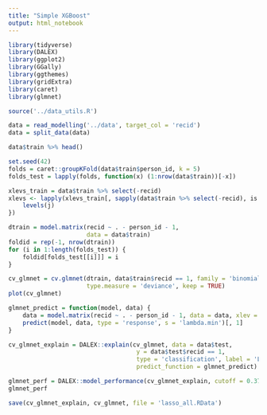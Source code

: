 ```yaml
---
title: "Simple XGBoost"
output: html_notebook
---
```


```r
library(tidyverse)
library(DALEX)
library(ggplot2)
library(GGally)
library(ggthemes)
library(gridExtra)
library(caret)
library(glmnet)

source('../data_utils.R')
```

```r
data = read_modelling('../data', target_col = 'recid')
data = split_data(data)

data$train %>% head()
```

```r
set.seed(42)
folds = caret::groupKFold(data$train$person_id, k = 5)
folds_test = lapply(folds, function(x) (1:nrow(data$train))[-x])

xlevs_train = data$train %>% select(-recid)
xlevs <- lapply(xlevs_train[, sapply(data$train %>% select(-recid), is.factor), drop = F], function(j){
    levels(j)
})
```

```r
dtrain = model.matrix(recid ~ . - person_id - 1, 
                      data = data$train)
foldid = rep(-1, nrow(dtrain))
for (i in 1:length(folds_test)) {
    foldid[folds_test[[i]]] = i
}

cv_glmnet = cv.glmnet(dtrain, data$train$recid == 1, family = 'binomial', foldid = foldid,
                      type.measure = 'deviance', keep = TRUE)
plot(cv_glmnet)
```

```r
glmnet_predict = function(model, data) {
    data = model.matrix(recid ~ . - person_id - 1, data = data, xlev = xlevs)
    predict(model, data, type = 'response', s = 'lambda.min')[, 1]
}

cv_glmnet_explain = DALEX::explain(cv_glmnet, data = data$test,
                                    y = data$test$recid == 1, 
                                    type = 'classification', label = 'Lasso CV',
                                    predict_function = glmnet_predict)
```

```r
glmnet_perf = DALEX::model_performance(cv_glmnet_explain, cutoff = 0.37)
glmnet_perf
```

```r
save(cv_glmnet_explain, cv_glmnet, file = 'lasso_all.RData')
```

